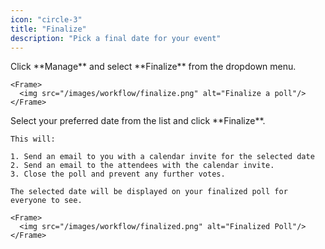 ```yaml
---
icon: "circle-3"
title: "Finalize"
description: "Pick a final date for your event"
---
```


<Steps>
  <Step title="Review your results">
    Click **Manage** and select **Finalize** from the dropdown menu.

    <Frame>
      <img src="/images/workflow/finalize.png" alt="Finalize a poll"/>
    </Frame>

  </Step>
  <Step title="Finalize">
    Select your preferred date from the list and click **Finalize**.

    This will:

    1. Send an email to you with a calendar invite for the selected date
    2. Send an email to the attendees with the calendar invite.
    3. Close the poll and prevent any further votes.

    The selected date will be displayed on your finalized poll for everyone to see.

    <Frame>
      <img src="/images/workflow/finalized.png" alt="Finalized Poll"/>
    </Frame>
  </Step>
</Steps>
